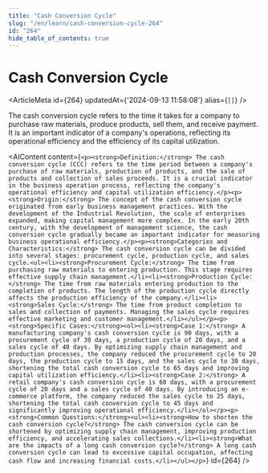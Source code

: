 ```yaml
---
title: "Cash Conversion Cycle"
slug: "/en/learn/cash-conversion-cycle-264"
id: "264"
hide_table_of_contents: true
---
```



# Cash Conversion Cycle

<ArticleMeta id={264} updatedAt={'2024-09-13 11:58:08'} alias={`[]`} />
<div className='border-solid border-b border-t-0 my-4 border-[var(--ifm-color-gray-300)]' />

The cash conversion cycle refers to the time it takes for a company to purchase raw materials, produce products, sell them, and receive payment. It is an important indicator of a company's operations, reflecting its operational efficiency and the efficiency of its capital utilization.

<AIContent content={`<p><strong>Definition:</strong> The cash conversion cycle (CCC) refers to the time period between a company's purchase of raw materials, production of products, and the sale of products and collection of sales proceeds. It is a crucial indicator in the business operation process, reflecting the company's operational efficiency and capital utilization efficiency.</p><p><strong>Origin:</strong> The concept of the cash conversion cycle originated from early business management practices. With the development of the Industrial Revolution, the scale of enterprises expanded, making capital management more complex. In the early 20th century, with the development of management science, the cash conversion cycle gradually became an important indicator for measuring business operational efficiency.</p><p><strong>Categories and Characteristics:</strong> The cash conversion cycle can be divided into several stages: procurement cycle, production cycle, and sales cycle.<ul><li><strong>Procurement Cycle:</strong> The time from purchasing raw materials to entering production. This stage requires effective supply chain management.</li><li><strong>Production Cycle:</strong> The time from raw materials entering production to the completion of products. The length of the production cycle directly affects the production efficiency of the company.</li><li><strong>Sales Cycle:</strong> The time from product completion to sales and collection of payments. Managing the sales cycle requires effective marketing and customer management.</li></ul></p><p><strong>Specific Cases:</strong><ol><li><strong>Case 1:</strong> A manufacturing company's cash conversion cycle is 90 days, with a procurement cycle of 30 days, a production cycle of 20 days, and a sales cycle of 40 days. By optimizing supply chain management and production processes, the company reduced the procurement cycle to 20 days, the production cycle to 15 days, and the sales cycle to 30 days, shortening the total cash conversion cycle to 65 days and improving capital utilization efficiency.</li><li><strong>Case 2:</strong> A retail company's cash conversion cycle is 60 days, with a procurement cycle of 20 days and a sales cycle of 40 days. By introducing an e-commerce platform, the company reduced the sales cycle to 25 days, shortening the total cash conversion cycle to 45 days and significantly improving operational efficiency.</li></ol></p><p><strong>Common Questions:</strong><ul><li><strong>How to shorten the cash conversion cycle?</strong> The cash conversion cycle can be shortened by optimizing supply chain management, improving production efficiency, and accelerating sales collections.</li><li><strong>What are the impacts of a long cash conversion cycle?</strong> A long cash conversion cycle can lead to excessive capital occupation, affecting cash flow and increasing financial costs.</li></ul></p>`} id={264} />
